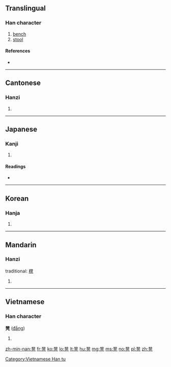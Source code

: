 {{also|櫈}}

==Translingual==

===Han character===
{{Han char|rn=16|rad=几|as=12|sn=14|four=1221<sub>7</sub>|canj=弓廿竹弓 (NTHN)|ids=⿱[[登]][[几]]}}

# [[bench]]
# [[stool]]

====References====
* {{Han ref|kx=0134.360|dkj=01797|dj=0300.210|hdz=10278.200|uh=51F3|ud=20979|bh=B9B9|bd=47545}}

----

==Cantonese==

===Hanzi===
{{yue-hanzi|jyut=|y=dang3}}

# {{defn|lang=yue|sort=几12}}

----

==Japanese==

===Kanji===
{{ja-kanji|grade=|rs=几12}}

# {{defn|lang=ja|sort=几12}}

====Readings====
* {{ja-readings|on=[[とう]] (tō)|kun=[[ひざかけ]]のたぐい (hizakake-no tagui)}}

----

==Korean==

===Hanja===
{{ko-hanja|hangeul=등|rv=deung|mr=tŭng}}

# {{defn|lang=ko|sort=几12}}

----

==Mandarin==

===Hanzi===
{{cmn-hanzi|pin=[[dèng]] ([[deng4]])|wg=teng<sup>4</sup>}}
traditional: [[櫈]]

# {{defn|lang=cmn|sort=几12}}

----

==Vietnamese==

===Han character===
'''凳''' ([[đắng]])

# {{defn|lang=vi}}

[[Category:Vietnamese Han tu]]

[[zh-min-nan:凳]]
[[fr:凳]]
[[ko:凳]]
[[lo:凳]]
[[lt:凳]]
[[hu:凳]]
[[mg:凳]]
[[ms:凳]]
[[no:凳]]
[[pl:凳]]
[[zh:凳]]